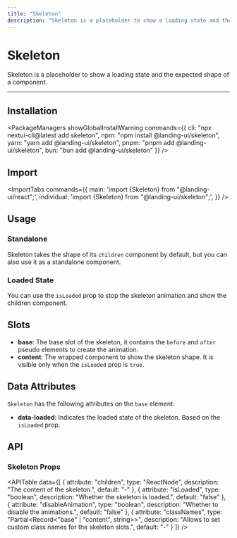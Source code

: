 ```yaml
---
title: "Skeleton"
description: "Skeleton is a placeholder to show a loading state and the expected shape of a component."
---
```



# Skeleton

Skeleton is a placeholder to show a loading state and the expected shape of a component.

<ComponentLinks component="skeleton" />

---

<CarbonAd/>

## Installation

<PackageManagers
  showGlobalInstallWarning
  commands={{
    cli: "npx nextui-cli@latest add skeleton",
    npm: "npm install @landing-ui/skeleton",
    yarn: "yarn add @landing-ui/skeleton",
    pnpm: "pnpm add @landing-ui/skeleton",
    bun: "bun add @landing-ui/skeleton"
  }}
/>

## Import

<ImportTabs
  commands={{
    main: 'import {Skeleton} from "@landing-ui/react";',
    individual: 'import {Skeleton} from "@landing-ui/skeleton";',
  }}
/>

## Usage

<CodeDemo title="Usage" files={skeletonContent.usage} />

### Standalone

Skeleton takes the shape of its `children` component by default, but you can also use
it as a standalone component.

<CodeDemo title="Standalone" files={skeletonContent.standalone} />

### Loaded State

You can use the `isLoaded` prop to stop the skeleton animation and show the children component.

<CodeDemo title="Loaded State" files={skeletonContent.loaded} />

## Slots

- **base**: The base slot of the skeleton, it contains the `before` and `after` pseudo elements to create the animation.
- **content**: The wrapped component to show the skeleton shape. It is visible only when the `isLoaded` prop is `true`.

<Spacer y={4}/>  

## Data Attributes

`Skeleton` has the following attributes on the `base` element:

- **data-loaded**:
  Indicates the loaded state of the skeleton. Based on the `isLoaded` prop.

<Spacer y={4}/>  

## API

### Skeleton Props

<APITable
  data={[
    {
      attribute: "children",
      type: "ReactNode",
      description: "The content of the skeleton.",
      default: "-"
    },
    {
      attribute: "isLoaded", 
      type: "boolean",
      description: "Whether the skeleton is loaded.",
      default: "false"
    },
    {
      attribute: "disableAnimation",
      type: "boolean", 
      description: "Whether to disable the animations.",
      default: "false"
    },
    {
      attribute: "classNames",
      type: "Partial<Record<\"base\" | \"content\", string>>",
      description: "Allows to set custom class names for the skeleton slots.",
      default: "-"
    }
  ]}
/>
